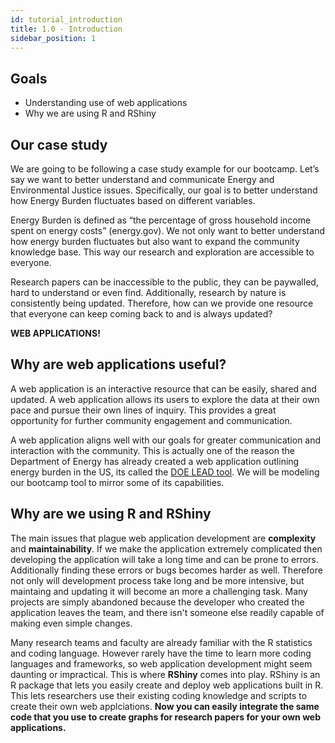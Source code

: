 ```yaml
---
id: tutorial_introduction
title: 1.0 - Introduction
sidebar_position: 1
---
```

## Goals
- Understanding use of web applications
- Why we are using R and RShiny


## Our case study
We are going to be following a case study example for our bootcamp. Let’s say we want to better understand and communicate Energy and Environmental Justice issues. Specifically, our goal is to better understand how Energy Burden fluctuates based on different variables.

Energy Burden is defined as “the percentage of gross household income spent on energy costs” (energy.gov).  We not only want to better understand how energy burden fluctuates but also want to expand the community knowledge base. This way our research and exploration are accessible to everyone.

Research papers can be inaccessible to the public, they can be paywalled, hard to understand or even find. Additionally, research by nature is consistently being updated. Therefore, how can we provide one resource that everyone can keep coming back to and is always updated?

**WEB APPLICATIONS!**

## Why are web applications useful?
A web application is an interactive resource that can be easily, shared and updated. A web application allows its users to explore the data at their own pace and pursue their own lines of inquiry. This provides a great opportunity for further community engagement and communication.

A web application aligns well with our goals for greater communication and interaction with the community. This is actually one of the reason the Department of Energy has already created a web application outlining energy burden in the US, its called the <a href='https://www.energy.gov/eere/slsc/maps/lead-tool'>DOE LEAD tool</a>. We will be modeling our bootcamp tool to mirror some of its capabilities.

## Why are we using R and RShiny
The main issues that plague web application development are **complexity** and **maintainability**. If we make the application extremely complicated then developing the application will take a long time and can be prone to errors. Additionally finding these errors or bugs becomes harder as well. Therefore not only will development process take long and be more intensive, but maintaing and updating it will become an more a challenging task. Many projects are simply abandoned because the developer who created the application leaves the team, and there isn't someone else readily capable of making even simple changes.

Many research teams and faculty are already familiar with the R statistics and coding language. However rarely have the time to learn more coding languages and frameworks, so web application development might seem daunting or impractical. This is where **RShiny** comes into play. RShiny is an R package that lets you easily create and deploy web applications built in R. This lets researchers use their existing coding knowledge and scripts to create their own web applciations. **Now you can easily integrate the same code that you use to create graphs for research papers for your own web applications.**